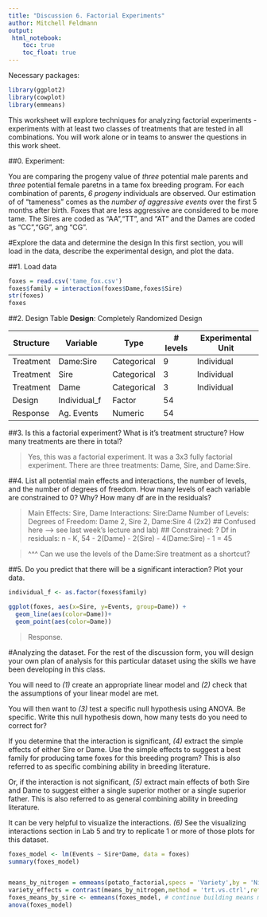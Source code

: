 ```yaml
---
title: "Discussion 6. Factorial Experiments"
author: Mitchell Feldmann
output: 
 html_notebook:
    toc: true
    toc_float: true
---
```


Necessary packages:
```r
library(ggplot2)
library(cowplot)
library(emmeans)
```

This worksheet will explore techniques for analyzing factorial experiments - experiments with at least two classes of treatments that are tested in all combinations. You will work alone or in teams to answer the questions in this work sheet.

##0. Experiment:

You are comparing the progeny value of *three* potential male parents and *three* potential female paretns in a tame fox breeding program. For each combination of parents, *6 progeny* individuals are observed. Our estimation of of "tameness" comes as the *number of aggressive events* over the first 5 months after birth. Foxes that are  less aggressive are considered to be more tame. The Sires are coded as "AA","TT", and "AT" and the Dames are coded as "CC","GG", ang "CG".

#Explore the data and determine the design
In this first section, you will load in the data, describe the experimental design, and plot the data.

##1. Load data
```r
foxes = read.csv('tame_fox.csv')
foxes$family = interaction(foxes$Dame,foxes$Sire)
str(foxes)
foxes
```

##2. Design Table
**Design**: Completely Randomized Design

| Structure | Variable      | Type        | # levels | Experimental Unit |
|-----------|---------------|-------------|----------|-------------------|
| Treatment | Dame:Sire     | Categorical | 9        | Individual        |
| Treatment | Sire          | Categorical | 3        | Individual        |
| Treatment | Dame          | Categorical | 3        | Individual        |
| Design    | Individual_f  | Factor      | 54       |                   |
| Response  | Ag. Events    | Numeric     | 54       |                   |

##3. Is this a factorial experiment? What is it's treatment structure? How many treatments are there in total?

> Yes, this was a factorial experiment. It was a 3x3 fully factorial experiment. There are three treatments: Dame, Sire, and Dame:Sire.

##4. List all potential main effects and interactions, the number of levels, and the number of degrees of freedom. How many levels of each variable are constrained to 0? Why? How many df are in the residuals?

> Main Effects: Sire, Dame
> Interactions: Sire:Dame
> Number of Levels: 
> Degrees of Freedom: Dame 2, Sire 2, Dame:Sire 4 (2x2) ## Confused here --> see last week's lecture and lab) ##
> Constrained: ?
> Df in residuals: n - K, 54 - 2(Dame) - 2(Sire) - 4(Dame:Sire) - 1 = 45

> ^^^ Can we use the levels of the Dame:Sire treatment as a shortcut?

##5. Do you predict that there will be a significant interaction? Plot your data.
```r
individual_f <- as.factor(foxes$family)

ggplot(foxes, aes(x=Sire, y=Events, group=Dame)) +
  geom_line(aes(color=Dame))+
  geom_point(aes(color=Dame))
```

> Response.

#Analyzing the dataset.
For the rest of the discussion form, you will design your own plan of analysis for this particular dataset using the skills we have been developing in this class.

You will need to *(1)* create an appropriate linear model and *(2)* check that the assumptions of your linear model are met.

You will then want to *(3)* test a specific null hypothesis using ANOVA. Be specific. Write this null hypothesis down, how many tests do you need to correct for?

If you determine that the interaction is significant, *(4)* extract the simple effects of either Sire or Dame. Use the simple effects to suggest a best family for producing tame foxes for this breeding program? This is also referred to as specific combining ability in breeding literature. 

Or, if the interaction is not significant, *(5)* extract main effects of both Sire and Dame to suggest either a single superior mother or a single superior father. This is also referred to as general combining ability in breeding literature.

It can be very helpful to visualize the interactions. *(6)* See the visualizing interactions section in Lab 5 and try to replicate 1 or more of those plots for this dataset.

```r

foxes_model <- lm(Events ~ Sire*Dame, data = foxes)
summary(foxes_model)


means_by_nitrogen = emmeans(potato_factorial,specs = 'Variety',by = 'NitrogenF')
variety_effects = contrast(means_by_nitrogen,method = 'trt.vs.ctrl',ref = 'Alpine')
foxes_means_by_sire <- emmeans(foxes_model, # continue building means model, then contrast using examples from lab 6 ^above^
anova(foxes_model)

```